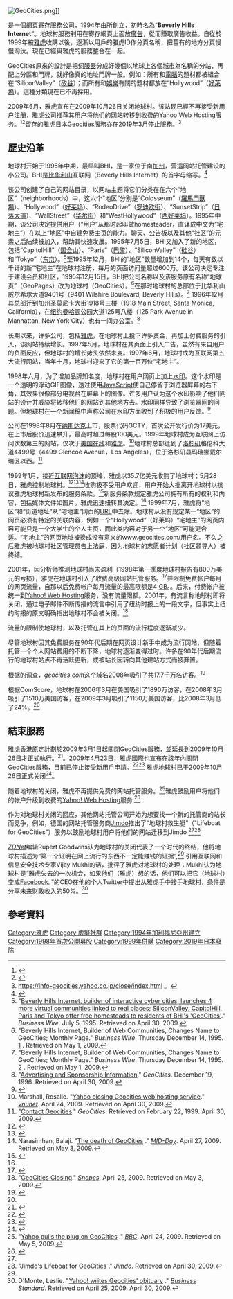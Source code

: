 {{noteTA
|G1=IT
}}
{{Infobox Website
| name = Yahoo! GeoCities
| logo = Yahoo! Geocities (2009).png
| url = [http://www.geocities.co.jp/ geocities.co.jp]
| commercial = 是
| type = [[網頁寄存服務|網頁寄存服務]]
| registration = 是
| owner = [[雅虎|雅虎]]
| author = {{tsl|en|David Bohnett}} and [[John_Rezner|John Rezner]]
| current_status = 已停止運營
}}
[[File:GeoCities.png|thumb]]]]

{{nihongo|'''雅虎地球村'''|Yahoo!ジオシティーズ|Yahoo! GeoCities}}是一個[[網頁寄存服務|網頁寄存服務]]公司，1994年由{{tsl|en|David Bohnett}}所創立，初時名為“'''Beverly Hills Internet'''”。地球村服務利用在寄存網頁上面放[[廣告|廣告]]，從而賺取廣告收益。自從於1999年被[[雅虎|雅虎]]收購以後，逐漸以用戶的雅虎ID作分頁名稱，把舊有的地方分頁慢慢淘汰。現在已經與雅虎的服務整合在一起。

GeoCities原來的設計是把[[伺服器|伺服器]]分成好幾個以地球上各個[[城市|城市]]為名稱的分站，再配上分區和門牌，就好像真的地址門牌一般。例如：所有和[[電腦|電腦]]的題材都被組合在“SiliconValley”（[[矽谷|矽谷]]）；而所有和[[娛樂|娛樂]]有關的題材都放在“Hollywood”（[[好萊塢|好萊塢]]）。這種分類現在已不再採用。

2009年6月，雅虎宣布在2009年10月26日关闭地球村。该站现已經不再接受新用户注册，雅虎公司推荐其用户将他们的网站转移到收费的Yahoo Web Hosting服务。<ref name="GeoHome">{{cite web|url = http://geocities.yahoo.com/|title = GEOCITIES IS CLOSING ON OCTOBER 26, 2009.|accessdate = 2009-06-28|last = [[Yahoo!|Yahoo!]]|authorlink = |date = June 2009|archive-date = 2009-06-05|archive-url = https://web.archive.org/web/20090605091459/http://geocities.yahoo.com/|dead-url = no}}</ref><ref name="TechCrunch">{{cite_web | first=Leena | last=Rao | title=Yahoo Quietly Pulls The Plug On Geocities | url=http://www.techcrunch.com/2009/04/23/yahoo-quietly-pulls-the-plug-on-geocities/ | date=2009-04-23 | work=''[[TechCrunch|TechCrunch]]'' | accessdate=2009-04-30 | archive-date=2021-02-13 | archive-url=https://web.archive.org/web/20210213072816/https://techcrunch.com/2009/04/23/yahoo-quietly-pulls-the-plug-on-geocities/ | dead-url=no }}</ref>留存的[[雅虎日本|雅虎日本]]Geocities服務亦在2019年3月停止服務。<ref>[https://info-geocities.yahoo.co.jp/close/index.html https://info-geocities.yahoo.co.jp/close/index.html] {{Wayback|url=https://info-geocities.yahoo.co.jp/close/index.html |date=20120224041126 }} 。</ref>

== 歷史沿革 ==
地球村开始于1995年中期，最早叫BHI，是一家位于南[[加州|加州]]，营运网站托管建设的小公司。BHI是[[比华利山|比华利山]]互联网（Beverly Hills Internet）的首字母缩写。<ref>{{cite web |url=http://findarticles.com/p/articles/mi_m0EIN/is_1995_July_5/ai_17190114/ |title=Beverly Hills Internet, builder of interactive cyber cities, launches 4 more virtual communities linked to real places; SiliconValley, CapitolHill, Paris and Tokyo offer free homesteads to residents of BHI's 'GeoCities' |work=BusinessWire |date=July 5, 1995 |accessdate=2009-06-03 |archiveurl=https://archive.is/20120711053740/http://findarticles.com/p/articles/mi_m0EIN/is_1995_July_5/ai_17190114/ |archivedate=2012-07-11 |dead-url=no }}</ref>

该公司创建了自己的网站目录，以网站主题将它们分类在在六个“地区”（neighborhoods）中，这六个“地区”分别是“Colosseum”（[[羅馬鬥獸場|羅馬鬥獸場]]）、“Hollywood”（[[好莱坞|好莱坞]]）、“RodeoDrive”（[[罗迪欧街|罗迪欧街]]）、“SunsetStrip”（[[日落大道|日落大道]]）、“WallStreet”（[[华尔街|华尔街]]）和“WestHollywood”（[[西好莱坞|西好莱坞]]）。1995年中期，该公司决定提供用户（“用户”从那时起叫做homesteader，直译成中文为“宅地主”）在以上“地区”中自建免费主页的能力。聊天、公告板以及其他“社区”的元素之后陆续被加入，帮助其快速发展。1995年7月5日，BHI又加入了新的地区，包括“CapitolHill”（[[国会山|国会山]]）、“Paris”（[[巴黎|巴黎]]）、“SiliconValley”（[[硅谷|硅谷]]）和“Tokyo”（[[东京|东京]]）。<ref>"[https://archive.is/20120711053740/findarticles.com/p/articles/mi_m0EIN/is_1995_July_5/ai_17190114/ Beverly Hills Internet, builder of interactive cyber cities, launches 4 more virtual communities linked to real places; SiliconValley, CapitolHill, Paris and Tokyo offer free homesteads to residents of BHI's 'GeoCities']." ''Business Wire''. July 5, 1995. Retrieved on April 30, 2009.</ref>至1995年12月，BHI的“地区”数量增加到14个，每天有数以千计的新“宅地主”在地球村注册，每月的页面访问量超过600万。该公司决定专注于建设会员和社区，1995年12月15日，BHI把公司名称以及该服务原有名称“地球页”（GeoPages）改为地球村（GeoCities）。<ref>"Beverly Hills Internet, Builder of Web Communities, Changes Name to GeoCities; Monthly Page." ''Business Wire''. Thursday December 14, 1995. [http://www.allbusiness.com/marketing-advertising/marketing-advertising/7191644-1.html 1] {{Wayback|url=http://www.allbusiness.com/marketing-advertising/marketing-advertising/7191644-1.html |date=20081211170054 }}. Retrieved on May 1, 2009.</ref>在那时地球村的总部位于比华利山威尔希尔大道9401号（9401 Wilshire Boulevard, Beverly Hills）。<ref>"Beverly Hills Internet, Builder of Web Communities, Changes Name to GeoCities; Monthly Page." ''Business Wire''. Thursday December 14, 1995. [http://www.allbusiness.com/marketing-advertising/marketing-advertising/7191644-1.html 2] {{Wayback|url=http://www.allbusiness.com/marketing-advertising/marketing-advertising/7191644-1.html |date=20081211170054 }}. Retrieved on May 1, 2009.</ref> 1996年12月其总部迁到[[加州|加州]][[圣莫尼卡|圣莫尼卡]]大街1918号三楼（1918 Main Street, Santa Monica, California），在[[纽约|纽约]][[曼哈顿|曼哈顿]]公园大道125号八楼（125 Park Avenue in Manhattan, New York City）也有一间办公室。<ref>"[https://web.archive.org/web/19961219234521/http://www.geocities.com/BHI/ad_info.html Advertising and Sponsorship Information]." ''GeoCities''. December 19, 1996. Retrieved on April 30, 2009.</ref>

长期以来，许多公司，包括[[雅虎|雅虎]]，在地球村上投下许多资金，再加上付费服务的引入，该网站持续增长。1997年5月，地球村在其页面上引入广告，虽然有来自用户的负面反应，但地球村的增长势头依然未变。1997年6月，地球村成为互联网第五大流行网站，当年十月，地球村迎来了它的第一百万位“宅地主”。{{Fact|date=May 2009}}

1998年六月，为了增加品牌知名度，地球村在用户网页上加上[[水印|水印]]。这个水印是一个透明的浮动GIF图像，透过使用[[JavaScript|JavaScript]]使自己停留于浏览器屏幕的右下角，其效果很像部分电视台在屏幕上的图像。许多用户认为这个水印影响了他们网站的设计并威胁将转移他们的网站到其他地方去。水印同样导致了浏览器间的问题。但地球村在一个新闻稿中声称公司在水印方面收到了积极的用户反馈。<ref>{{cite news|url=http://news.cnet.com/GeoCitizens-fume-over-watermark/2100-1023_3-212596.html|date=1998-06-28|title=GeoCitizens fume over watermark|first=Jim|last=Hu|publisher=CNet|accessdate=2009-08-01|archive-date=2009-08-05|archive-url=https://web.archive.org/web/20090805102516/http://news.cnet.com/GeoCitizens-fume-over-watermark/2100-1023_3-212596.html|dead-url=no}}</ref>

公司在1998年8月在[[纳斯达克|纳斯达克]]上市，股票代码GCTY，首次公开发行价为17美元，在上市后股价迅速攀升，最高时超过每股100美元。1999年地球村成为互联网上访问次数第三的网站，仅次于[[美国在线|美国在线]]和[[雅虎|雅虎]]。<ref name="MarshallVNU">Marshall, Rosalie. "[https://web.archive.org/web/20090426073628/http://www.vnunet.com/vnunet/news/2241092/yahoo-closing-geocities Yahoo closing Geocities web hosting service]." ''[[vnunet|vnunet]]''. April 24, 2009. Retrieved on April 30, 2009.</ref>地球村总部迁到了[[洛杉矶|洛杉矶]]格伦科大道4499号（4499 Glencoe Avenue，Los Angeles），位于洛杉矶县玛瑞娜戴尔瑞区以西。<ref>"[https://web.archive.org/web/19990202213836/http://geocities.com/main/info/company/contact/ Contact Geocities]." ''GeoCities''. Retrieved on February 22, 1999. April 30, 2009.</ref>

1999年1月，接近[[互联网泡沫|互联网泡沫]]的顶峰，雅虎以35.7亿美元收购了地球村；5月28日，雅虎控制地球村。<ref>{{cite news|url=http://money.cnn.com/1999/01/28/technology/yahoo_a/|date=1999-01-28|title=Yahoo! buys GeoCities|publisher=CNN.com|accessdate=2009-08-01|archive-date=2018-07-21|archive-url=https://web.archive.org/web/20180721122448/https://money.cnn.com/1999/01/28/technology/yahoo_a/|dead-url=no}}</ref><ref>{{cite news|url=http://news.bbc.co.uk/1/hi/business/the_company_file/264577.stm|date=1999-01-29|title=Yahoo! moves in on GeoCities|first=Chris|last=Nuttall|publisher=BBC News|accessdate=2009-06-03|archive-date=2009-04-27|archive-url=https://web.archive.org/web/20090427174659/http://news.bbc.co.uk/1/hi/business/the_company_file/264577.stm|dead-url=no}}</ref><ref name="Narasimhandeath">Narasimhan, Balaji. "[http://www.mid-day.com/lifestyle/2009/apr/270409-Geocities-former-websites-IT-Adda-Bangalore-Yahoo-Anglefire-Tripod.htm The death of GeoCities] {{Wayback|url=http://www.mid-day.com/lifestyle/2009/apr/270409-Geocities-former-websites-IT-Adda-Bangalore-Yahoo-Anglefire-Tripod.htm |date=20090711152822 }}." ''[[MID-Day|MID-Day]]''. April 27, 2009. Retrieved on May 3, 2009.</ref>收购极不受用户欢迎，用户开始大批离开地球村以抗议雅虎地球村新发布的服务条款。<ref name="NYTimes">{{cite news|url=http://emoglen.law.columbia.edu/LIS/archive/webright/geocities-changes.html|date=1999-06-30|title=Yahoo Angers GeoCities Members With Copyright Rules|publisher=nytimes.com|accessdate=2009-06-03|archive-date=2009-07-25|archive-url=https://web.archive.org/web/20090725074140/http://emoglen.law.columbia.edu/LIS/archive/webright/geocities-changes.html|dead-url=no}}</ref>新服务条款规定雅虎公司拥有所有的权利和内容，包括媒体文件如图片。雅虎迅速扭转其决定。<ref name="NYTimes" /> 1999年7月，雅虎将“地区”和“街道地址”从“宅地主”网页的[[URL|URL]]中去除。地球村从没有规定某一“地区”的网页必须有特定的关联内容，例如一个“Hollywood”（好莱坞）“宅地主”的网页内容可能只是一个大学生的个人主页，而此类内容对于另一个“地区”可能更合适。“宅地主”的网页地址被换成没有意义的<nowiki>www.geocities.com/用户名</nowiki>。不久之后雅虎被地球村社区管理员告上法庭，因为地球村的志愿者计划（社区领导人）被终结。{{Fact|date=March 2009}}

2001年，因分析师推测地球村尚未盈利（1998年第一季度地球村报告有800万美元的亏损），雅虎在地球村引入了收费高级网站托管服务。<ref>{{cite news|url=http://www.forbes.com/2001/08/28/0828yahoo.html|date=2001-08-28|title=A Community That Stays Together, Pays Together|first=Betsy|last=Schiffman|publisher=Forbes|accessdate=2009-06-03|archive-date=2021-02-27|archive-url=https://web.archive.org/web/20210227052408/https://www.forbes.com/2001/08/28/0828yahoo.html|dead-url=no}}</ref>并限制免费帐户每月的网页流量，自那以后免费帐户每月流量的最高限额是4 [[GB|GB]]。{{Fact|date=April 2009}}。后来，付费帐户被统一到[[Yahoo!_Web_Hosting|Yahoo! Web Hosting]]服务，没有流量限额。{{Fact|date=May 2009}}2001年，有流言称地球村即将关闭，通过电子邮件不断传播的流言中引用了纽约时报上的一段文字，但事实上纽约时报的原文明确指出地球村不会被关闭。<ref>"[http://www.snopes.com/computer/internet/geocities.asp GeoCities Closing]." ''[[Snopes|Snopes]]''. April 25, 2009. Retrieved on May 3, 2009.</ref>

流量的限制使地球村，以及托管在其上的页面的流行程度逐渐减少。{{Fact|date=October 2008}}

尽管地球村因其免费服务在90年代后期在网页设计新手中成为流行网站，但随着托管一个个人网站费用的不断下降，地球村逐渐变得过时。许多在90年代后期流行的地球村站点不再活跃更新，或被站长因转向其他建站方式而被弃置。{{Fact|date=April 2008}}

根据{{tsl|en|Compete.com}}的调查，''geocities.com''这个域名2008年吸引了共17.7千万名访客。<ref>{{Cite web |url=http://siteanalytics.compete.com/geocities.com?metric=uv |title=GeoCities attracts almost 180m visitors online yearly |access-date=2009-08-01 |archive-url=https://web.archive.org/web/20111220113602/http://siteanalytics.compete.com/geocities.com/?metric=uv |archive-date=2011-12-20 |dead-url=yes }}</ref>

根据ComScore，地球村在2006年3月在美国吸引了1890万访客，在2008年3月吸引了1510万美国访客，在2009年3月吸引了1150万美国访客，比2008年3月低了24%。<ref name="TechCrunch"/>

== 結束服務 ==
雅虎香港原定計劃於2009年3月1日起關閉GeoCities服務，並延長到2009年10月26日才正式執行。<ref>{{Cite web |url=http://help.cc.hk.yahoo.com/frame_article.html?prodid=41&id=2010 |title=存档副本 |access-date=2009-03-01 |archive-date=2009-09-12 |archive-url=https://web.archive.org/web/20090912094201/http://help.cc.hk.yahoo.com/frame_article.html?prodid=41&id=2010 |dead-url=no }}</ref>。2009年4月23日，雅虎國際也宣布在該年內關閉GeoCities服務，目前已停止接受新用戶申請。<ref>{{Cite web |url=http://help.yahoo.com/l/us/yahoo/geocities/geocities-05.html |title=存档副本 |access-date=2009-05-27 |archive-date=2009-04-26 |archive-url=https://web.archive.org/web/20090426180227/http://help.yahoo.com/l/us/yahoo/geocities/geocities-05.html |dead-url=no }}</ref><ref>{{Cite web |url=http://www.techcrunch.com/2009/04/23/yahoo-quietly-pulls-the-plug-on-geocities |title=存档副本 |access-date=2009-05-27 |archive-date=2021-02-13 |archive-url=https://web.archive.org/web/20210213072816/https://techcrunch.com/2009/04/23/yahoo-quietly-pulls-the-plug-on-geocities/ |dead-url=no }}</ref>
雅虎地球村已于2009年10月26日正式关闭<ref>{{Cite web |url=http://help.yahoo.com/l/us/yahoo/geocities/close/close-01.html |title=存档副本 |access-date=2009-07-10 |archive-date=2013-09-11 |archive-url=https://web.archive.org/web/20130911201440/http://help.yahoo.com/l/us/yahoo/geocities/close/close-01.html |dead-url=no }}</ref>。

随着地球村的关闭，雅虎不再提供免费的网站托管服务。<ref name="BBCPullPlug">"[http://news.bbc.co.uk/1/hi/technology/8016211.stm Yahoo pulls the plug on GeoCities] {{Wayback|url=http://news.bbc.co.uk/1/hi/technology/8016211.stm |date=20090501013210 }}." ''[[BBC|BBC]]''. April 24, 2009. Retrieved on May 5, 2009.</ref>雅虎鼓励用户将他们的帐户升级到收费的[[Yahoo!_Web_Hosting|Yahoo! Web Hosting]]服务.<ref>{{cite_web | author=Yahoo! | title=GeoCities will close later this year. | url=http://help.yahoo.com/l/us/yahoo/geocities/geocities-05.html | publisher=Yahoo! Help | archiveurl=https://www.webcitation.org/5gXDlsd8n?url=http://help.yahoo.com/l/us/yahoo/geocities/geocities-05.html | archivedate=2009-05-05 | access-date=2009-04-26 | dead-url=yes }}</ref>

作为对地球村关闭的回应，其他网站托管公司开始为想要找一个新的托管商的站长而竞争，例如，德国的网站托管服务商[[Jimdo|Jimdo]]推出了“地球村救生艇”（"Lifeboat for GeoCities"）服务以鼓励地球村用户将他们的网站迁移到Jimdo <ref name="MarshallVNU"/><ref>"[http://www.jimdo.com/2009/04/23/jimdo-s-lifeboat-for-geocities Jimdo's Lifeboat for GeoCities] {{Wayback|url=http://www.jimdo.com/2009/04/23/jimdo-s-lifeboat-for-geocities |date=20090503033115 }}." ''Jimdo''. Retrieved on April 30, 2009.</ref>

''[[ZDNet|ZDNet]]''编辑Rupert Goodwins认为地球村的关闭代表了一个时代的终结，他将地球村描述为“第一个证明在网上流行的东西不一定能赚钱的证据”,<ref name="BBCPullPlug"/> {{tsl|en|Business Standard|商业标准信息网}}引用互联网和信息安全技术专家Vijay Mukhi的话，批评了雅虎对地球村的处理；Mukhi认为地球村是“雅虎失去的一次机会，如果他们（雅虎）想的话，他们可以把它（地球村）变成[[Facebook|Facebook]]。”{{tsl|en|Blekko}}的CEO{{tsl|en|Rich Skrenta}}在他的个人Twitter中提出从雅虎手中接手地球村，条件是分享未来财政收入的50%。<ref>D'Monte, Leslie. "[http://www.business-standard.com/india/news/yahoo-writes-geocities-obituary/356196/ Yahoo! writes Geocities' obituary] {{Wayback|url=http://www.business-standard.com/india/news/yahoo-writes-geocities-obituary/356196/ |date=20090722062102 }}." ''[[Business_Standard|Business Standard]]''. Retrieved on April 25, 2009. April 30, 2009.</ref>

== 參考資料 ==
{{reflist|2}}

{{Yahoo! 公司}}

[[Category:雅虎|Category:雅虎]]
[[Category:虛擬社群|Category:虛擬社群]]
[[Category:1994年加利福尼亞州建立|Category:1994年加利福尼亞州建立]]
[[Category:1998年首次公開募股|Category:1998年首次公開募股]]
[[Category:1999年併購|Category:1999年併購]]
[[Category:2019年日本廢除|Category:2019年日本廢除]]